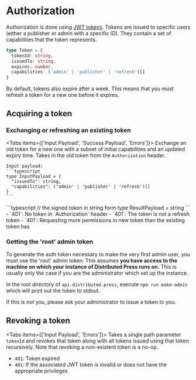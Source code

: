 
# Authorization

Authorization is done using [JWT tokens](https://en.wikipedia.org/wiki/JSON_Web_Token).
Tokens are issued to specific users (either a publisher or admin with a specific ID).
They contain a set of capabilities that the token represents.

```typescript
type Token = {
  tokenId: string,
  issuedTo: string,
  expires: number,
  capabilities: ('admin' | 'publisher' | 'refresh')[]
}
```

By default, tokens also expire after a week. This means that you must refresh
a token for a new one before it expires.


## Acquiring a token
### Exchanging or refreshing an existing token
<RouteDescription httpVerb="POST" path="/v1/auth/exchange"/>
<AccessList ownerAccess adminAccess />

<Tabs items={['Input Payload', 'Success Payload', 'Errors']}>
  <Tab>
    Exchange an old token for a new one with a subset of initial capabilities and an updated expiry time.
    Takes in the old token from the `Authorization` header.

    Input payload:
    ```typescript
    type InputPayload = {
      "issuedTo": string,
      "capabilities": ('admin' | 'publisher' | 'refresh')[]
    }
    ```
  </Tab>
  <Tab>
    ```typescript
    // the signed token in string form
    type ResultPayload = string 
    ```
  </Tab>
  <Tab>
  - `401`: No token in `Authorization` header
  - `401`: The token is not a refresh token
  - `401`: Requesting more permissions in new token than the existing token has
  </Tab>
</Tabs>

### Getting the 'root' admin token 
To generate the auth token necessary to make the very first admin user, you must
use the 'root' admin token. This assumes **you have access to the machine on which your
instance of Distributed Press runs on.** This is usually only the case if you are the administrator
which set up the instance.

In the root directory of `api.distributed.press`, execute `npm run make-admin` which will print out the token to stdout.

If this is *not* you, please ask your administrator to issue a token to you.

## Revoking a token
<RouteDescription httpVerb="DELETE" path="/v1/auth/revoke/:tokenId"/>
<AccessList adminAccess />


<Tabs items={['Input Payload', 'Errors']}>
  <Tab>
    Takes a single path parameter `tokenId` and revokes that token along with all tokens issued using that token recursively.
    Note that revoking a non-existent token is a no-op.
  </Tab>
  <Tab>
  - `401`: Token expired 
  - `401`: If the associated JWT token is invalid or does not have the appropriate privileges
  </Tab>
</Tabs>

